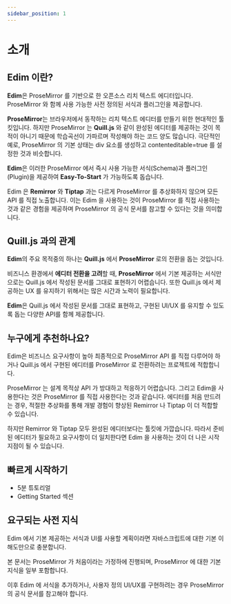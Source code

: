 ```yaml
---
sidebar_position: 1
---
```


# 소개 

## Edim 이란?

**Edim**은 ProseMirror 를 기반으로 한 오픈소스 리치 텍스트 에디터입니다. ProseMirror 와 함께 사용 가능한 사전 정의된 서식과 플러그인을 제공합니다.

**ProseMirror**는 브라우저에서 동작하는 리치 텍스트 에디터를 만들기 위한 현대적인 툴킷입니다. 하지만 ProseMirror 는 **Quill.js** 와 같이 완성된 에디터를 제공하는 것이 목적이 아니기 때문에 학습곡선이 가파르며 작성해야 하는 코드 양도 많습니다. 극단적인 예로, ProseMirror 의 기본 상태는 div 요소를 생성하고 contenteditable=true 를 설정한 것과 비슷합니다.

**Edim**은 이러한 ProseMirror 에서 즉시 사용 가능한 서식(Schema)과 플러그인(Plugin)을 제공하여 **Easy-To-Start** 가 가능하도록 돕습니다.

Edim 은 **Remirror** 와 **Tiptap** 과는 다르게 ProseMirror 를 추상화하지 않으며 모든 API 를 직접 노출합니다. 이는 Edim 을 사용하는 것이 ProseMirror 를 직접 사용하는 것과 같은 경험을 제공하며 ProseMirror 의 공식 문서를 참고할 수 있다는 것을 의미합니다.

## Quill.js 과의 관계

**Edim**의 주요 목적중의 하나는 **Quill.js** 에서 **ProseMirror** 로의 전환을 돕는 것입니다.

비즈니스 환경에서 **에디터 전환을 고려**할 때, **ProseMirror** 에서 기본 제공하는 서식만으로는 Quill.js 에서 작성된 문서를 그대로 표현하기 어렵습니다. 또한 Quill.js 에서 제공하는 UX 를 유지하기 위해서는 많은 시간과 노력이 필요합니다.

**Edim**은 Quill.js 에서 작성된 문서를 그대로 표현하고, 구현된 UI/UX 를 유지할 수 있도록 돕는 다양한 API를 함께 제공합니다.

## 누구에게 추천하나요?

Edim은 비즈니스 요구사항이 높아 최종적으로 ProseMirror API 를 직접 다루어야 하거나 Quill.js 에서 구현된 에디터를 ProseMirror 로 전환하려는 프로젝트에 적합합니다.

ProseMirror 는 설계 목적상 API 가 방대하고 적응하기 어렵습니다. 그리고 Edim을 사용한다는 것은 ProseMirror 를 직접 사용한다는 것과 같습니다. 에디터를 처음 만드려는 경우, 적절한 추상화를 통해 개발 경험이 향상된 Remirror 나 Tiptap 이 더 적합할 수 있습니다.

하지만 Remirror 와 Tiptap 모두 완성된 에디터보다는 툴킷에 가깝습니다. 따라서 준비된 에디터가 필요하고 요구사항이 더 일치한다면 Edim 을 사용하는 것이 더 나은 시작지점이 될 수 있습니다.

## 빠르게 시작하기

- 5분 튜토리얼
- Getting Started 섹션

## 요구되는 사전 지식 

Edim 에서 기본 제공하는 서식과 UI를 사용할 계획이라면 자바스크립트에 대한 기본 이해도만으로 충분합니다.

본 문서는 ProseMirror 가 처음이라는 가정하에 진행되며, ProseMirror 에 대한 기본 지식을 일부 포함합니다.

이후 Edim 에 서식을 추가하거나, 사용자 정의 UI/UX를 구현하려는 경우 ProseMirror 의 공식 문서를 참고해야 합니다.